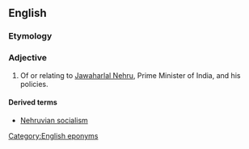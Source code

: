 ==English==

===Etymology===
{{af|en|Nehru|-v-|-ian}}

===Adjective===
{{en-adj}}

# Of or relating to [[w:Jawaharlal Nehru|Jawaharlal Nehru]], Prime Minister of India, and his policies.

====Derived terms====
* [[Nehruvian socialism]]

[[Category:English eponyms]]